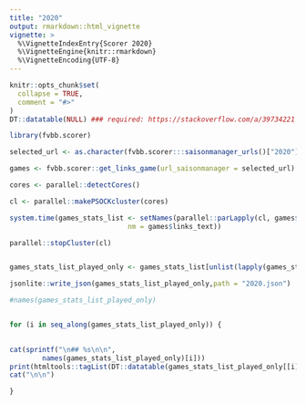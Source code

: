 ```yaml
---
title: "2020"
output: rmarkdown::html_vignette
vignette: >
  %\VignetteIndexEntry{Scorer 2020}
  %\VignetteEngine{knitr::rmarkdown}
  %\VignetteEncoding{UTF-8}
---
```


```r
knitr::opts_chunk$set(
  collapse = TRUE,
  comment = "#>"
)
DT::datatable(NULL) ### required: https://stackoverflow.com/a/39734221
```

```r
library(fvbb.scorer)

selected_url <- as.character(fvbb.scorer:::saisonmanager_urls()["2020"])

games <- fvbb.scorer::get_links_game(url_saisonmanager = selected_url)

cores <- parallel::detectCores()

cl <- parallel::makePSOCKcluster(cores)

system.time(games_stats_list <- setNames(parallel::parLapply(cl, games$links_url, function(url) try(fvbb.scorer::create_table_scorers(url))),
                             nm = games$links_text))

parallel::stopCluster(cl)


games_stats_list_played_only <- games_stats_list[unlist(lapply(games_stats_list, function(x) !inherits(x, "try-error")))]

jsonlite::write_json(games_stats_list_played_only,path = "2020.json")

#names(games_stats_list_played_only)



```


```r


for (i in seq_along(games_stats_list_played_only)) {

  
cat(sprintf("\n## %s\n\n", 
        names(games_stats_list_played_only)[i]))
print(htmltools::tagList(DT::datatable(games_stats_list_played_only[[i]])))
cat("\n\n")

}


```

